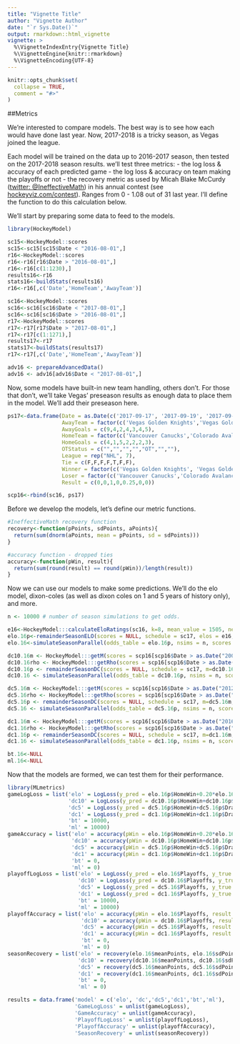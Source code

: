 ```yaml
---
title: "Vignette Title"
author: "Vignette Author"
date: "`r Sys.Date()`"
output: rmarkdown::html_vignette
vignette: >
  %\VignetteIndexEntry{Vignette Title}
  %\VignetteEngine{knitr::rmarkdown}
  %\VignetteEncoding{UTF-8}
---
```


```r
knitr::opts_chunk$set(
  collapse = TRUE,
  comment = "#>"
)
```

##Metrics

We're interested to compare models. The best way is to see how each would have done last year. Now, 2017-2018 is a tricky season, as Vegas joined the league. 

Each model will be trained on the data up to 2016-2017 season, then tested on the 2017-2018 season results. we'll test three metrics: 
 - the log loss & accuracy of each predicted game
 - the log loss & accuracy on team making the playoffs or not
 - the recovery metric as used by Micah Blake McCurdy ([twitter: @IneffectiveMath](https://twitter.com/IneffectiveMath)) in his annual contest (see [hockeyviz.com/contest](hockeyviz.com/contest)). Ranges from 0 - 1.08 out of 31 last year. I'll define the function to do this calculation below.

We'll start by preparing some data to feed to the models. 
```r
library(HockeyModel)

sc15<-HockeyModel::scores
sc15<-sc15[sc15$Date < "2016-08-01",]
r16<-HockeyModel::scores
r16<-r16[r16$Date > "2016-08-01",]
r16<-r16[c(1:1230),]
results16<-r16
stats16<-buildStats(results16)
r16<-r16[,c('Date','HomeTeam','AwayTeam')]

sc16<-HockeyModel::scores
sc16<-sc16[sc16$Date < "2017-08-01",]
sc16<-sc16[sc16$Date > "2016-08-01",]
r17<-HockeyModel::scores
r17<-r17[r17$Date > "2017-08-01",]
r17<-r17[c(1:1271),]
results17<-r17
stats17<-buildStats(results17)
r17<-r17[,c('Date','HomeTeam','AwayTeam')]

adv16 <- prepareAdvancedData()
adv16 <- adv16[adv16$Date < "2017-08-01",]
```

Now, some models have built-in new team handling, others don't. For those that don't, we'll take Vegas' preseason results as enough data to place them in the model. We'll add their preseason here.
```r
ps17<-data.frame(Date = as.Date(c('2017-09-17', '2017-09-19', '2017-09-21', '2017-09-24', '2017-09-26', '2017-09-28', '2017-10-01')), 
                 AwayTeam = factor(c('Vegas Golden Knights','Vegas Golden Knights','Vegas Golden Knights','Vegas Golden Knights','Los Angeles Kings','Colorado Avalanche','San Jose Sharks'), levels = levels(sc16$AwayTeam)),
                 AwayGoals = c(9,4,2,4,3,4,5),
                 HomeTeam = factor(c('Vancouver Canucks','Colorado Avalanche', 'San Jose Sharks', 'Anaheim Ducks', 'Vegas Golden Knights', 'Vegas Golden Knights','Vegas Golden Knights'), levels = levels(sc16$HomeTeam)), 
                 HomeGoals = c(4,1,5,2,2,2,3),
                 OTStatus = c("","","","","OT","",""),
                 League = rep("NHL", 7),
                 Tie = c(F,F,F,F,T,F,F),
                 Winner = factor(c('Vegas Golden Knights', 'Vegas Golden Knights','San Jose Sharks','Vegas Golden Knights','Los Angeles Kings','Colorado Avalanche','San Jose Sharks'), levels = levels(sc16$Winner)),
                 Loser = factor(c('Vancouver Canucks','Colorado Avalanche','Vegas Golden Knights','Anaheim Ducks','Vegas Golden Knights','Vegas Golden Knights','Vegas Golden Knights'), levels = levels(sc16$Loser)),
                 Result = c(0,0,1,0,0.25,0,0))

scp16<-rbind(sc16, ps17)
```

Before we develop the models, let's define our metric functions. 
```r
#IneffectiveMath recovery function
recovery<-function(pPoints, sdPoints, aPoints){
  return(sum(dnorm(aPoints, mean = pPoints, sd = sdPoints)))
}

#accuracy function - dropped ties
accuracy<-function(pWin, result){
  return(sum(round(result) == round(pWin))/length(result))
}
```

Now we can use our models to make some predictions. We'll do the elo model, dixon-coles (as well as dixon coles on 1 and 5 years of history only), and more. 
```r
n <- 10000 # number of season simulations to get odds.

e16<-HockeyModel:::calculateEloRatings(sc16, k=8, mean_value = 1505, new_teams = 1300, regress_strength = 3, home_adv = 35)
elo.16p<-remainderSeasonELO(scores = NULL, schedule = sc17, elos = e16, odds = TRUE)
elo.16<-simulateSeasonParallel(odds_table = elo.16p, nsims = n, scores = NULL, schedule = sc17, cores = 10)$summary_results

dc10.16m <- HockeyModel:::getM(scores = scp16[scp16$Date > as.Date("2007-08-01"),], currentDate = as.Date('2017-10-02'))
dc10.16rho <- HockeyModel:::getRho(scores = scp16[scp16$Date > as.Date("2007-08-01"),], m = dc10.16m)
dc10.16p <- remainderSeasonDC(scores = NULL, schedule = sc17, m=dc10.16m, rho=dc10.16rho, odds = TRUE)
dc10.16 <- simulateSeasonParallel(odds_table = dc10.16p, nsims = n, scores = NULL, schedule = sc17, cores = 10)$summary_results

dc5.16m <- HockeyModel:::getM(scores = scp16[scp16$Date > as.Date("2012-08-01"),], currentDate = as.Date('2017-10-02'))
dc5.16rho <- HockeyModel:::getRho(scores = scp16[scp16$Date > as.Date("2012-08-01"),], m = dc10.16m)
dc5.16p <- remainderSeasonDC(scores = NULL, schedule = sc17, m=dc5.16m, rho=dc5.16rho, odds = TRUE)
dc5.16 <- simulateSeasonParallel(odds_table = dc5.16p, nsims = n, scores = NULL, schedule = sc17, cores = 10)$summary_results

dc1.16m <- HockeyModel:::getM(scores = scp16[scp16$Date > as.Date("2016-08-01"),], currentDate = as.Date('2017-10-02'))
dc1.16rho <- HockeyModel:::getRho(scores = scp16[scp16$Date > as.Date("2016-08-01"),], m = dc1.16m)
dc1.16p <- remainderSeasonDC(scores = NULL, schedule = sc17, m=dc1.16m, rho=dc1.16rho, odds = TRUE)
dc1.16 <- simulateSeasonParallel(odds_table = dc1.16p, nsims = n, scores = NULL, schedule = sc17, cores = 10)$summary_results

bt.16<-NULL
ml.16<-NULL


```

Now that the models are formed, we can test them for their performance. 
```r
library(MLmetrics)
gameLogLoss = list('elo' = LogLoss(y_pred = elo.16p$HomeWin+0.20*elo.16p$HomeWin, y_true = results17$Result),
                   'dc10' = LogLoss(y_pred = dc10.16p$HomeWin+dc10.16p$Draw*dc10.16p$HomeWin, y_true = results17$Result),
                   'dc5' = LogLoss(y_pred = dc5.16p$HomeWin+dc5.16p$Draw*dc5.16p$HomeWin, y_true = results17$Result),
                   'dc1' = LogLoss(y_pred = dc1.16p$HomeWin+dc1.16p$Draw*dc1.16p$HomeWin, y_true = results17$Result),
                   'bt' = 10000,
                   'ml' = 10000)
gameAccuracy = list('elo' = accuracy(pWin = elo.16p$HomeWin+0.20*elo.16p$HomeWin, result = results17$Result),
                    'dc10' = accuracy(pWin = dc10.16p$HomeWin+dc10.16p$Draw*dc10.16p$HomeWin, result = results17$Result),
                    'dc5' = accuracy(pWin = dc5.16p$HomeWin+dc5.16p$Draw*dc5.16p$HomeWin, result = results17$Result),
                    'dc1' = accuracy(pWin = dc1.16p$HomeWin+dc1.16p$Draw*dc1.16p$HomeWin, result = results17$Result),
                    'bt' = 0,
                    'ml' = 0)
playoffLogLoss = list('elo' = LogLoss(y_pred = elo.16$Playoffs, y_true = stats17$Playoffs),
                      'dc10' = LogLoss(y_pred = dc10.16$Playoffs, y_true = stats17$Playoffs),
                      'dc5' = LogLoss(y_pred = dc5.16$Playoffs, y_true = stats17$Playoffs),
                      'dc1' = LogLoss(y_pred = dc1.16$Playoffs, y_true = stats17$Playoffs),
                      'bt' = 10000,
                      'ml' = 10000)
playoffAccuracy = list('elo' = accuracy(pWin = elo.16$Playoffs, result = stats17$Playoffs),
                       'dc10' = accuracy(pWin = dc10.16$Playoffs, result = stats17$Playoffs),
                       'dc5' = accuracy(pWin = dc5.16$Playoffs, result = stats17$Playoffs),
                       'dc1' = accuracy(pWin = dc1.16$Playoffs, result = stats17$Playoffs),
                       'bt' = 0,
                       'ml' = 0)
seasonRecovery = list('elo' = recovery(elo.16$meanPoints, elo.16$sdPoints, stats17$Points),
                      'dc10' = recovery(dc10.16$meanPoints, dc10.16$sdPoints, stats17$Points),
                      'dc5' = recovery(dc5.16$meanPoints, dc5.16$sdPoints, stats17$Points),
                      'dc1' = recovery(dc1.16$meanPoints, dc1.16$sdPoints, stats17$Points),
                      'bt' = 0,
                      'ml' = 0)

results = data.frame('model' = c('elo', 'dc','dc5','dc1','bt','ml'), 
                     'GameLogLoss' = unlist(gameLogLoss),
                     'GameAccuracy' = unlist(gameAccuracy),
                     'PlayoffLogLoss' = unlist(playoffLogLoss),
                     'PlayoffAccuracy' = unlist(playoffAccuracy),
                     'SeasonRecovery' = unlist(seasonRecovery))
```
